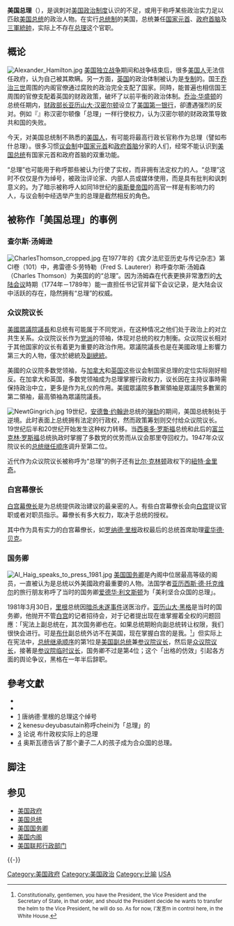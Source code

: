 {{More footnotes needed|time=2021-08-29T06:33:40+00:00}}
{{noteTA
|G1=People
|G2=Country
|1 =zh:佐治;zh-hans:乔治;zh-hk:佐治;zh-sg:乔治;zh-tw:喬治;zh-cn:乔治
}}
{{Bare URLs|time=2015-03-03T02:52:32+00:00}}
'''美国总理'''（{{lang|en|Prime Minister of the United States}}），是讽刺对[[美国|美国]][[美国政治|政治制度]]认识的不足，或用于称呼某些政治实力足以匹敌[[美国总统|美国总统]]的政治人物。在实行[[总统制|总统制]]的美国，总统兼任[[国家元首|国家元首]]、[[政府首脑|政府首脑]]及[[總司令|三軍統帥]]，实际上不存在[[总理|总理]]这个官职。

==概论==
[[File:Alexander_Hamilton.jpg|thumb]]
[[美国独立战争|美国独立战争]]期间和战争结束后，很多[[美国人|美国人]]无法信任政府，认为自己被其欺瞒。另一方面，[[英国|英国]]的政治体制被认为是[[专制主义|专制]]的。国王[[乔治三世|乔治三世]]周围的内阁官僚通过腐败的政治完全支配了国家。同時，能普遍也相信国王周围的官僚支配着英国的财政政策，破坏了以前平衡的政治体制。[[乔治·华盛顿|乔治·华盛顿]]的总统任期内，[[美国财政部长|财政部长]][[亚历山大·汉密尔顿|亚历山大·汉密尔顿]]设立了[[美国第一银行|美国第一银行]]，卻遭遇强烈的反对。例如『{{link-en|国民公报（美国）|National Gazette|国民公报}}』称汉密尔顿像「总理」一样行使权力，认为汉密尔顿的财政政策导致共和国的失败。

今天，对美国总统制不熟悉的[[美国人|美国人]]，有可能将最高行政长官称作为总理（譬如布什总理）。很多习惯[[议会制|议会制]]中[[国家元首|国家元首]]和[[政府首脑|政府首脑]]分家的人们，经常不能认识到[[美国总统|美国总统]]有国家元首和政府首脑的双重功能。

“总理”也可能用于称呼那些被认为行使了实权，而非拥有法定权力的人。“总理”这时不仅仅是作为绰号，被政治评论家、内部人员或媒体使用，而是具有批判和讽刺意义的。为了暗示被称呼人如同18世纪的[[奥斯曼帝国|奥斯曼帝国]]的高官一样是有影响力的人，与议会制中经选举产生的总理是截然相反的角色。

==被称作「美国总理」的事例==
===查尔斯·汤姆逊===
[[File:CharlesThomson_cropped.jpg|thumb]]
在1977年的《宾夕法尼亚历史与传记杂志》第CI卷（101）中，弗雷德·S·劳特勒（Fred S. Lauterer）称呼查尔斯·汤姆森（Charles Thomson）为美国的的“总理”。因为汤姆森在代表更换非常激烈的[[大陆会议|大陆会议]]時期（1774年－1789年）能一直担任书记官并留下会议记录，是大陆会议中活跃的存在，隐然拥有“总理”的权威。

===众议院议长===
[[美國眾議院議長|美國眾議院議長]]和总统有可能属于不同党派，在这种情况之他们处于政治上的对立共生关系。众议院议长作为[[政党|党派]]的领袖，体现对总统的权力制衡。众议院议长相对于其他国家的议长有着更为重要的政治作用。眾議院議長也是在美國政壇上影響力第三大的人物，僅次於總統及[[美國副總統|副總統]]。

美國的众议院多数党领袖，与[[加拿大|加拿大]]和[[英国|英国]]这些议会制国家总理的定位实际刚好相反。在加拿大和英国，多数党领袖成为总理掌握行政权力，议长因在主持议事時需保持政治中立，更多是作为礼仪的作用。美國眾議院多數黨領袖是眾議院多數黨的第二領袖，最高領袖為眾議院議長。

[[File:NewtGingrich.jpg|thumb]]
19世纪，[[安德鲁·约翰逊|安德鲁·约翰逊]]总统的[[弹劾|弹劾]]的期间，美国总统制处于逆境。此时表面上总统拥有法定的行政权，然而政策筹划则交付给众议院议长。19世纪后半和20世纪开始发生这种权力转移。当[[西奥多·罗斯福|西奥多·罗斯福]]总统和此后的[[富兰克林·罗斯福|富兰克林·罗斯福]]总统执政时掌握了多数党的优势而从议会那里夺回权力。1947年众议院议长的[[美国总统继任顺序|总统继任顺序]]调升至第二位。

近代作为众议院议长被称呼为“总理”的例子还有[[比尔·克林顿|比尔·克林顿]]政权下的[[紐特·金里奇|紐特·金里奇]]。

===白宫幕僚长===
[[白宮幕僚長|白宫幕僚长]]是为总统提供政治建议的最亲密的人。有些白宫幕僚长会向[[白宫|白宫]]提议官职或者对职员指示。幕僚长有多大权力，取决于总统的授权。

其中作为具有实力的白宫幕僚长，如[[罗纳德·里根|罗纳德·里根]]政权最后的总统首席助理[[霍华德·贝克|霍华德·贝克]]。

===国务卿===
[[File:Al_Haig_speaks_to_press_1981.jpg|thumb]]
[[美国国务卿|美国国务卿]]是內阁中位居最高等级的阁员，一直被认为是总统以外美國政府最重要的人物。法国学者[[亚历西斯·德·托克维尔|亚历西斯·德·托克维尔]]的旅行朋友称呼了当时的国务卿[[爱德华·利文斯顿|爱德华·利文斯顿]]为「美利坚合众国的总理」。

1981年3月30日，[[罗纳德·里根|里根]]总统因[[雷根遇刺案|暗杀未遂事件]]送医治疗。[[亚历山大·黑格|亚历山大·黑格]]是当时的国务卿，他抛开不管[[白宫|白宫]]的记者招待会，对于记者提出现在谁掌握着全权的问题回應：「宪法上副总统在，其次国务卿也在。如果总统期盼向副总统转让权限，我们很快会进行。可是[[乔治·赫伯特·沃克·布什|布什]]副总统外访不在美国，现在掌握白宫的是我。<small><ref><small>Constitutionally, gentlemen, you have the President, the Vice President and the Secretary of State, in that order, and should the President decide he wants to transfer the helm to the Vice President, he will do so. As for now, I’发言m in control here, in the White House.</small></ref></small>」但实际上在宪法中，[[美國總統繼任順序|总统继承顺序]]的第1位是[[美国副总统|美国副总统]]兼[[美国参议院议长|参议院议长]]，然后是[[美国众议院议长|众议院议长]]，接著是[[参议院临时议长|参议院临时议长]]，国务卿不过是第4位；这个「出格的仿效」引起各方面的舆论争议，黑格在一年半后辞职。

==參考文獻==
* {{Cite web |url=http://kendrick.colgate.edu/maroon/ArchivesS95/Text2.3.95/wolyniak.html |title=By Michael Wolyniak |first=nyuto |last=ginguritchi |archive-url=https://web.archive.org/web/20070312024947/http://kendrick.colgate.edu/maroon/ArchivesS95/Text2.3.95/wolyniak.html |archive-date=2007-03-12 |dead-url=yes}}
*{{Cite web |url=http://ustudies.semo.edu/ui320-75/course/presidents/clinton/BillClinton.html |first=Russell |last=D. Renka |title=Unfulfilled Potential Bill |archive-url=https://web.archive.org/web/20040127050517/http://ustudies.semo.edu/ui320-75/course/presidents/clinton/BillClinton.html |dead-url=yes }}
*[https://web.archive.org/web/20120113231536/http://slick.org/deathwatch/mailarchive/msg01035.html] 唐纳德·里根的总理这个绰号
*[https://web.archive.org/web/20080821170934/http://www.indianexpress.com/ie/daily/20010313/iin13003.html] kenesu·deyubasutain称呼cheini为「总理」的
*[http://www.newsmax.com/archives/articles/2001/12/6/155338.shtml] {{Wayback|url=http://www.newsmax.com/archives/articles/2001/12/6/155338.shtml |date=20070313081829 }} 论说 布什政权实际上的总理
*[http://www.pbs.org/wgbh/pages/frontline/shows/oswald/interviews/mcmillan.html] 奥斯瓦德告诉了那个妻子二人的孩子成为合众国的总理。

==脚注==
{{脚注帮助}}
{{reflist}}

== 参见 ==
{{Portal box|美国|政治|人物}}
* [[美国政府|美国政府]]
* [[美国总统|美国总统]]
* [[美国国务卿|美国国务卿]]
* [[美国内阁|美国内阁]]
* [[美国联邦行政部门|美国联邦行政部门]]

{{-}}
{{美国联邦政府}}

[[Category:美国政府|Category:美国政府]]
[[Category:美国政治|Category:美国政治]]
[[Category:比喻|Category:比喻]]
[[Category:各国总理|USA]]